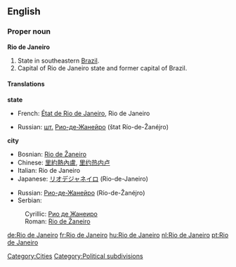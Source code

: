 ==English==
{{wikipedia}}
===Proper noun===
'''Rio de Janeiro'''

#State in southeastern [[Brazil]].
#Capital of Rio de Janeiro state and former capital of Brazil.

====Translations====
'''state'''
{{top}}
*French: [[État de Rio de Janeiro]], Rio de Janeiro
{{mid}}
*Russian: [[шт.]] [[Рио-де-Жанейро]] (štat Río-de-Žanéjro) {{m}}
{{bottom}}

'''city'''
{{top}}
*Bosnian: [[Rio de Žaneiro#Bosnian|Rio de Žaneiro]] {{m}}
*Chinese: [[里約熱內盧]], [[里约热内卢]]
*Italian: Rio de Janeiro {{f}}
*Japanese: [[リオデジャネイロ]] (Rio-de-Janeiro)
{{mid}}
*Russian: [[Рио-де-Жанейро]] (Río-de-Žanéjro) {{m}}
*Serbian:
:Cyrillic: [[Рио де Жанеиро#Serbian|Рио де Жанеиро]] {{m}}
:Roman: [[Rio de Žaneiro#Serbian|Rio de Žaneiro]] {{m}}
{{bottom}}

[[Category:Cities]]
[[Category:Political subdivisions]]

[[de:Rio de Janeiro]]
[[fr:Rio de Janeiro]]
[[hu:Rio de Janeiro]]
[[nl:Rio de Janeiro]]
[[pt:Rio de Janeiro]]
